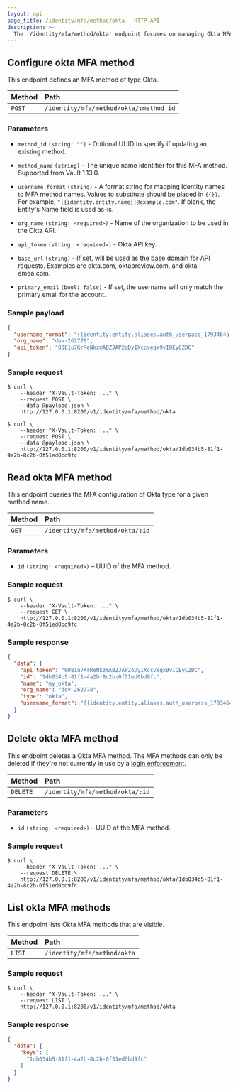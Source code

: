 ```yaml
---
layout: api
page_title: /identity/mfa/method/okta - HTTP API
description: >-
  The '/identity/mfa/method/okta' endpoint focuses on managing Okta MFA behaviors in OpenBao.
---
```


## Configure okta MFA method

This endpoint defines an MFA method of type Okta.

| Method | Path                            |
| :----- | :------------------------------ |
| `POST` | `/identity/mfa/method/okta/:method_id` |

### Parameters

- `method_id` `(string: "")` - Optional UUID to specify if updating an existing method.

- `method_name` `(string)` - The unique name identifier for this MFA method. Supported from Vault 1.13.0.

- `username_format` `(string)` - A format string for mapping Identity names to MFA method names. Values to substitute should be placed in `{{}}`. For example, `"{{identity.entity.name}}@example.com"`. If blank, the Entity's Name field is used as-is.

- `org_name` `(string: <required>)` - Name of the organization to be used in the Okta API.

- `api_token` `(string: <required>)` - Okta API key.

- `base_url` `(string)` - If set, will be used as the base domain for API requests. Examples are okta.com, oktapreview.com, and okta-emea.com.

- `primary_email` `(bool: false)` - If set, the username will only match the primary email for the account.

### Sample payload

```json
{
  "username_format": "{{identity.entity.aliases.auth_userpass_1793464a.name}}",
  "org_name": "dev-262778",
  "api_token": "0081u7KrReNkzmABZJAP2oDyIXccveqx9vIOEyCZDC"
}
```

### Sample request

```shell-session
$ curl \
    --header "X-Vault-Token: ..." \
    --request POST \
    --data @payload.json \
    http://127.0.0.1:8200/v1/identity/mfa/method/okta
```

```shell-session
$ curl \
    --header "X-Vault-Token: ..." \
    --request POST \
    --data @payload.json \
    http://127.0.0.1:8200/v1/identity/mfa/method/okta/1db034b5-81f1-4a2b-8c2b-0f51ed0bd9fc
```

## Read okta MFA method

This endpoint queries the MFA configuration of Okta type for a given method
name.

| Method | Path                            |
| :----- | :------------------------------ |
| `GET`  | `/identity/mfa/method/okta/:id` |

### Parameters

- `id` `(string: <required>)` – UUID of the MFA method.

### Sample request

```shell-session
$ curl \
    --header "X-Vault-Token: ..." \
    --request GET \
    http://127.0.0.1:8200/v1/identity/mfa/method/okta/1db034b5-81f1-4a2b-8c2b-0f51ed0bd9fc
```

### Sample response

```json
{
  "data": {
    "api_token": "0081u7KrReNkzmABZJAP2oDyIXccveqx9vIOEyCZDC",
    "id": "1db034b5-81f1-4a2b-8c2b-0f51ed0bd9fc",
    "name": "my_okta",
    "org_name": "dev-262778",
    "type": "okta",
    "username_format": "{{identity.entity.aliases.auth_userpass_1793464a.name}}"
  }
}
```

## Delete okta MFA method

This endpoint deletes a Okta MFA method. The MFA methods can only be deleted if they're not currently in use
by a [login enforcement](/vault/api-docs/secret/identity/mfa/login-enforcement).

| Method   | Path                            |
| :------- | :------------------------------ |
| `DELETE` | `/identity/mfa/method/okta/:id` |

### Parameters

- `id` `(string: <required>)` - UUID of the MFA method.

### Sample request

```shell-session
$ curl \
    --header "X-Vault-Token: ..." \
    --request DELETE \
    http://127.0.0.1:8200/v1/identity/mfa/method/okta/1db034b5-81f1-4a2b-8c2b-0f51ed0bd9fc
```

## List okta MFA methods

This endpoint lists Okta MFA methods that are visible.

| Method | Path                        |
| :----- | :-------------------------- |
| `LIST` | `/identity/mfa/method/okta` |

### Sample request

```shell-session
$ curl \
    --header "X-Vault-Token: ..." \
    --request LIST \
    http://127.0.0.1:8200/v1/identity/mfa/method/okta
```

### Sample response

```json
{
  "data": {
    "keys": [
      "1db034b5-81f1-4a2b-8c2b-0f51ed0bd9fc"
    ]
  }
}
```
